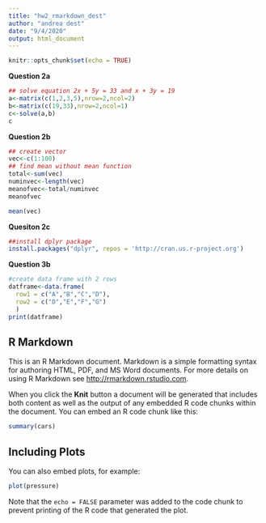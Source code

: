 ```yaml
---
title: "hw2_rmarkdown_dest"
author: "andrea dest"
date: "9/4/2020"
output: html_document
---
```


```r
knitr::opts_chunk$set(echo = TRUE)
```

__Question 2a__

```r
## solve equation 2x + 5y = 33 and x + 3y = 19
a<-matrix(c(1,2,3,5),nrow=2,ncol=2)
b<-matrix(c(19,33),nrow=2,ncol=1)
c<-solve(a,b)
c
```
__Question 2b__

```r
## create vector
vec<-c(1:100)
## find mean without mean function
total<-sum(vec)
numinvec<-length(vec)
meanofvec<-total/numinvec
meanofvec

mean(vec)
```

__Quesiton 2c__
```r
##install dplyr package
install.packages("dplyr", repos = 'http://cran.us.r-project.org')
```


__Question 3b__

```r
#create data frame with 2 rows
datframe<-data.frame(
  row1 = c("A","B","C","D"),
  row2 = c("D","E","F","G")
  )
print(datframe)
```


## R Markdown

This is an R Markdown document. Markdown is a simple formatting syntax for authoring HTML, PDF, and MS Word documents. For more details on using R Markdown see <http://rmarkdown.rstudio.com>.

When you click the **Knit** button a document will be generated that includes both content as well as the output of any embedded R code chunks within the document. You can embed an R code chunk like this:

```r
summary(cars)
```

## Including Plots

You can also embed plots, for example:

```r
plot(pressure)
```

Note that the `echo = FALSE` parameter was added to the code chunk to prevent printing of the R code that generated the plot.

